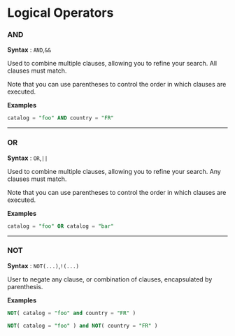 # Logical Operators

### AND

**Syntax** : `AND`,`&&`

Used to combine multiple clauses, allowing you to refine your search. All clauses must match.

Note that you can use parentheses to control the order in which clauses are executed.

**Examples**

```SQL Find all content in the catalog foo available in FR
catalog = "foo" AND country = "FR"
```
---

### OR

**Syntax** : `OR`,`||`

Used to combine multiple clauses, allowing you to refine your search. Any clauses must match.

Note that you can use parentheses to control the order in which clauses are executed.

**Examples**

```SQL Find all content in the catalog foo or bar
catalog = "foo" OR catalog = "bar"
```
---

### NOT

**Syntax** : `NOT(...)`,`!(...)`

User to negate any clause, or combination of clauses, encapsulated by parenthesis.

**Examples**

```SQL Find all content not part of the catalog foo and in the country FR
NOT( catalog = "foo" and country = "FR" )
```

```SQL Find all content not part of the catalog foo and not in the country FR
NOT( catalog = "foo" ) and NOT( country = "FR" )
```